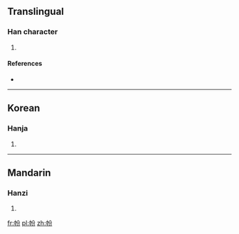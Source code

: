 ==Translingual==

===Han character===
{{Han char|rn=50|rad=巾|as=04|sn=7|four=|canj=中月金尸竹 (LBCSH)|ids=⿰[[巾]][[分]]}}

# {{defn|Han|sort=巾04}}

====References====
* {{Han ref|kx=0329.070|dkj=08802|dj=0634.180|hdz=10732.030|uh=5E09|ud=24073}}

----

==Korean==

===Hanja===
{{ko-hanja|hangeul=분|rv=bun|mr=pun}}

# {{defn|lang=ko|sort=巾04}}

----

==Mandarin==

===Hanzi===
{{cmn-hanzi|pin=[[fēn]] ([[fen1]])|wg=fen<sup>1</sup>}}

# {{defn|lang=cmn|sort=巾04}}

[[fr:帉]]
[[pl:帉]]
[[zh:帉]]